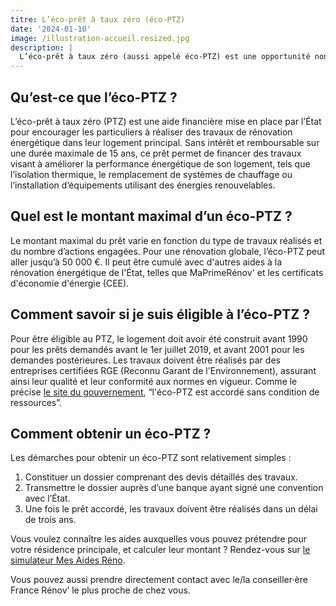```yaml
---
titre: L’éco-prêt à taux zéro (éco-PTZ)
date: '2024-01-10'
image: /illustration-accueil.resized.jpg
description: |
  L’éco-prêt à taux zéro (aussi appelé éco-PTZ) est une opportunité non négligeable pour les propriétaires souhaitant réduire leur consommation d’énergie, tout en augmentant le confort et la valeur de leur bien immobilier. Tour d’horizon.
---
```


## Qu’est-ce que l’éco-PTZ ?

L’éco-prêt à taux zéro (PTZ) est une aide financière mise en place par l’État pour encourager les particuliers à réaliser des travaux de rénovation énergétique dans leur logement principal. Sans intérêt et remboursable sur une durée maximale de 15 ans, ce prêt permet de financer des travaux visant à améliorer la performance énergétique de son logement, tels que l’isolation thermique, le remplacement de systèmes de chauffage ou l’installation d’équipements utilisant des énergies renouvelables.

## Quel est le montant maximal d’un éco-PTZ ?

Le montant maximal du prêt varie en fonction du type de travaux réalisés et du nombre d’actions engagées. Pour une rénovation globale, l’éco-PTZ peut aller jusqu’à 50 000 €. Il peut être cumulé avec d'autres aides à la rénovation énergétique de l'État, telles que MaPrimeRénov' et les certificats d'économie d'énergie (CEE).

## Comment savoir si je suis éligible à l’éco-PTZ ?

Pour être éligible au PTZ, le logement doit avoir été construit avant 1990 pour les prêts demandés avant le 1er juillet 2019, et avant 2001 pour les demandes postérieures. Les travaux doivent être réalisés par des entreprises certifiées RGE (Reconnu Garant de l'Environnement), assurant ainsi leur qualité et leur conformité aux normes en vigueur. Comme le précise [le site du gouvernement](https://www.notion.so/L-co-pr-t-taux-z-ro-co-PTZ-attente-relecture-pour-diffusion-802e3303f34540a2b1f3ff0495280e9d?pvs=21), “l'éco-PTZ est accordé sans condition de ressources”.

## Comment obtenir un éco-PTZ ?

Les démarches pour obtenir un éco-PTZ sont relativement simples :

1. Constituer un dossier comprenant des devis détaillés des travaux.
2. Transmettre le dossier auprès d’une banque ayant signé une convention avec l’État.
3. Une fois le prêt accordé, les travaux doivent être réalisés dans un délai de trois ans.

Vous voulez connaître les aides auxquelles vous pouvez prétendre pour votre résidence principale, et calculer leur montant ? Rendez-vous sur [le simulateur Mes Aides Réno](https://mesaidesreno.beta.gouv.fr).

Vous pouvez aussi prendre directement contact avec le/la conseiller·ère France Rénov’ le plus proche de chez vous.
